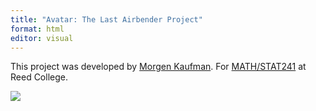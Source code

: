 ```yaml
---
title: "Avatar: The Last Airbender Project"
format: html
editor: visual
---
```


This project was developed by [Morgen Kaufman](https://github.com/morgenkaufman). For [MATH/STAT241](https://aallorant.github.io/math241s24/) at Reed College.

![](images/giphy.gif){fig-align="center"}
